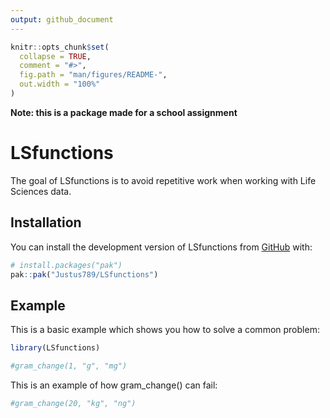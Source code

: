```yaml
---
output: github_document
---
```


<!-- README.md is generated from README.Rmd. Please edit that file -->

```r
knitr::opts_chunk$set(
  collapse = TRUE,
  comment = "#>",
  fig.path = "man/figures/README-",
  out.width = "100%"
)
```

**Note: this is a package made for a school assignment**

# LSfunctions

<!-- badges: start -->
<!-- badges: end -->

The goal of LSfunctions is to avoid repetitive work when working with Life Sciences data.

## Installation

You can install the development version of LSfunctions from [GitHub](https://github.com/) with:

``` r
# install.packages("pak")
pak::pak("Justus789/LSfunctions")
```

## Example

This is a basic example which shows you how to solve a common problem:

```r
library(LSfunctions)

#gram_change(1, "g", "mg")
```


This is an example of how gram_change() can fail:

```r

#gram_change(20, "kg", "ng")

```


